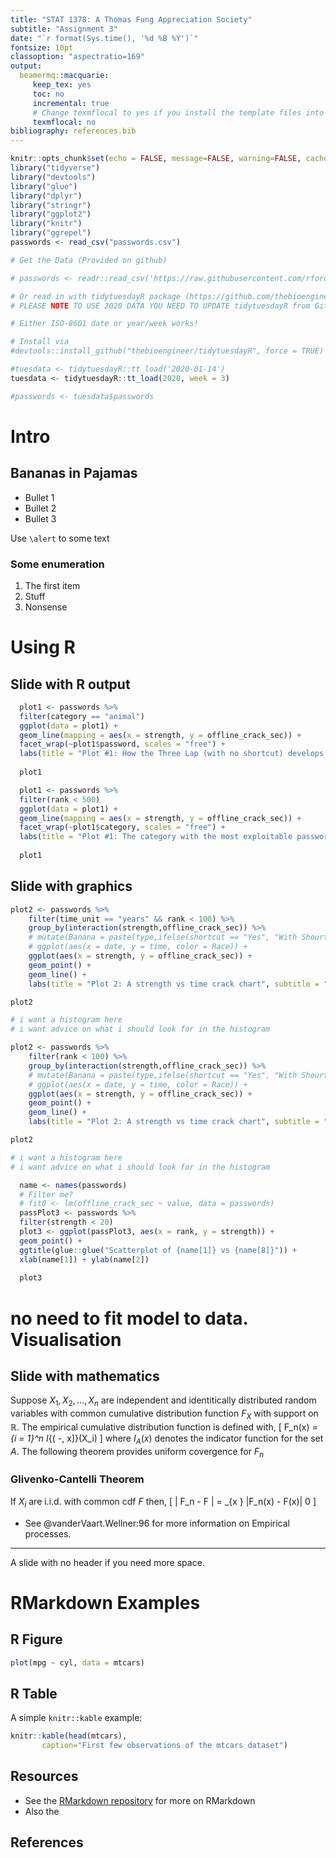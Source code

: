 ```yaml
---
title: "STAT 1378: A Thomas Fung Appreciation Society"
subtitle: "Assignment 3"
date: "`r format(Sys.time(), '%d %B %Y')`"
fontsize: 10pt
classoption: "aspectratio=169"
output: 
  beamermq::macquarie:
     keep_tex: yes
     toc: no
     incremental: true
     # Change texmflocal to yes if you install the template files into your local tex installation.
     texmflocal: no
bibliography: references.bib
---
```




```r
knitr::opts_chunk$set(echo = FALSE, message=FALSE, warning=FALSE, cache=TRUE)
library("tidyverse")
library("devtools")
library("glue")
library("dplyr")
library("stringr")
library("ggplot2")
library("knitr")
library("ggrepel")
passwords <- read_csv("passwords.csv")

# Get the Data (Provided on github)

# passwords <- readr::read_csv('https://raw.githubusercontent.com/rfordatascience/tidytuesday/master/data/2020/2020-01-14/passwords.csv')

# Or read in with tidytuesdayR package (https://github.com/thebioengineer/tidytuesdayR)
# PLEASE NOTE TO USE 2020 DATA YOU NEED TO UPDATE tidytuesdayR from GitHub

# Either ISO-8601 date or year/week works!

# Install via 
#devtools::install_github("thebioengineer/tidytuesdayR", force = TRUE)

#tuesdata <- tidytuesdayR::tt_load('2020-01-14') 
tuesdata <- tidytuesdayR::tt_load(2020, week = 3)

#passwords <- tuesdata$passwords

```



# Intro

## Bananas in Pajamas

- Bullet 1
- Bullet 2
- Bullet 3

Use `\alert` to \alert{highlight} some text

### Some enumeration

1. The first item
1. Stuff
1. Nonsense

# Using R

## Slide with R output

```r
  plot1 <- passwords %>%
  filter(category == "animal")
  ggplot(data = plot1) +
  geom_line(mapping = aes(x = strength, y = offline_crack_sec)) +
  facet_wrap(~plot1$password, scales = "free") +
  labs(title = "Plot #1: How the Three Lap (with no shortcut) develops overtime")
  
  plot1
```

```r
  plot1 <- passwords %>%
  filter(rank < 500)
  ggplot(data = plot1) +
  geom_line(mapping = aes(x = strength, y = offline_crack_sec)) +
  facet_wrap(~plot1$category, scales = "free") +
  labs(title = "Plot #1: The category with the most exploitable passwords")
  
  plot1
```


## Slide with graphics

```r
plot2 <- passwords %>%
    filter(time_unit == "years" && rank < 100) %>%
    group_by(interaction(strength,offline_crack_sec)) %>%
    # mutate(Banana = paste(type,ifelse(shortcut == "Yes", "With Shourtcut","Without Shortcut"))) %>%
    # ggplot(aes(x = date, y = time, color = Race)) +
    ggplot(aes(x = strength, y = offline_crack_sec)) +
    geom_point() +
    geom_line() +
    labs(title = "Plot 2: A strength vs time crack chart", subtitle = "?", x = "Strength", y = "crack time")

plot2

# i want a histogram here
# i want advice on what i should look for in the histogram
```

```r
plot2 <- passwords %>%
    filter(rank < 100) %>%
    group_by(interaction(strength,offline_crack_sec)) %>%
    # mutate(Banana = paste(type,ifelse(shortcut == "Yes", "With Shourtcut","Without Shortcut"))) %>%
    # ggplot(aes(x = date, y = time, color = Race)) +
    ggplot(aes(x = strength, y = offline_crack_sec)) +
    geom_point() +
    geom_line() +
    labs(title = "Plot 2: A strength vs time crack chart", subtitle = "?", x = "Strength", y = "crack time")

plot2

# i want a histogram here
# i want advice on what i should look for in the histogram
```

```r
  name <- names(passwords)
  # Filter me?
  # fit0 <- lm(offline_crack_sec ~ value, data = passwords)
  passPlot3 <- passwords %>% 
  filter(strength < 20)
  plot3 <- ggplot(passPlot3, aes(x = rank, y = strength)) + 
  geom_point() + 
  ggtitle(glue::glue("Scatterplot of {name[1]} vs {name[8]}")) + 
  xlab(name[1]) + ylab(name[2])
  
  plot3
```
# no need to fit model to data. Visualisation 


## Slide with mathematics

Suppose $X_1, X_2, \ldots, X_n$ are independent and identitically distributed random variables with common cumulative distribution function $F_X$ with support on $\mathbb{R}$. The empirical cumulative distribution function is defined with,
\[
  F_n(x) = \frac{1}{n}\sum_{i = 1}^n I_{\left( -\infty, x\right]}(X_i)
\]
where $I_A(x)$ denotes the indicator function for the set $A$. The following theorem provides uniform covergence for $F_n$


:::{.block}
### Glivenko-Cantelli Theorem
If $X_i$ are i.i.d. with common cdf $F$ then,
\[
  \left\| F_n - F \right\| = \sup_{x \in \mathbb{R}} |F_n(x) - F(x)| \stackrel{n \to \infty}{\longrightarrow} 0\quad \text{almost surely.}
\]
:::

* See @vanderVaart.Wellner:96 for more information on Empirical processes.

---

A slide with no header if you need more space.

# RMarkdown Examples

## R Figure

```r
plot(mpg ~ cyl, data = mtcars)
```

## R Table

A simple `knitr::kable` example:

\small

```r
knitr::kable(head(mtcars),
       caption="First few observations of the mtcars dataset")
```

## Resources

* See the [RMarkdown repository](https://github.com/rstudio/rmarkdown) for more on RMarkdown
* Also the 

## References
